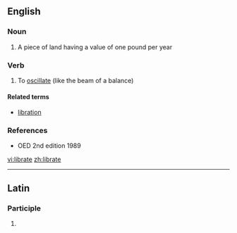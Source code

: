 ==English==

===Noun===
{{en-noun}}

#{{obsolete}} A piece of land having a value of one pound per year

===Verb===
{{en-verb|librat|ing}}

# To [[oscillate]] (like the beam of a balance)

====Related terms====
*[[libration]]

===References===
*OED 2nd edition 1989

[[vi:librate]]
[[zh:librate]]

----
==Latin==
===Participle===
{{la-part-form|lībrāte}}

# {{inflection of|[[libratus#Latin|lībrātus]]||voc|m|s|lang=la}}

{{rfc-auto}}